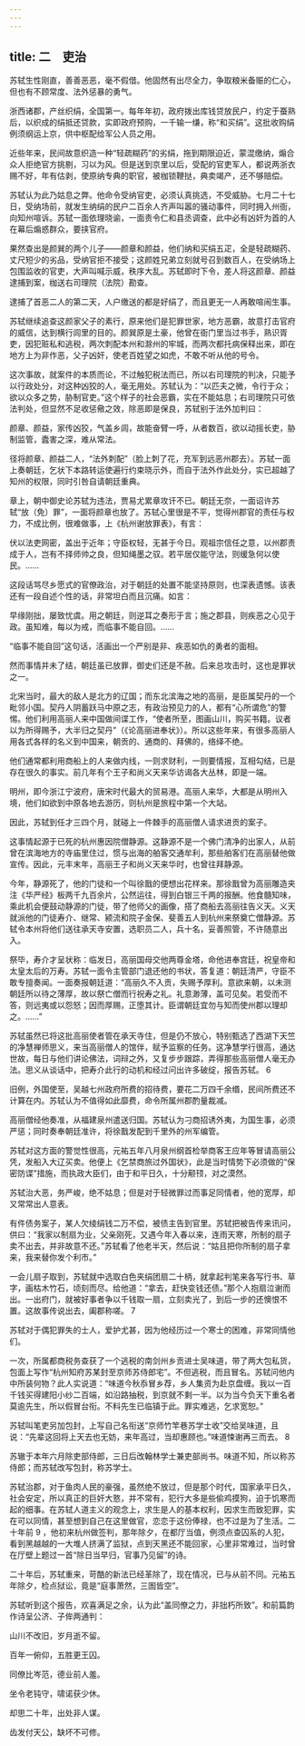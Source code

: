 ```yaml
---
---
---
```

title: 二　吏治
---




苏轼生性刚直，善善恶恶，毫不假借。他固然有出尽全力，争取粮米备赈的仁心，但也有不顾常度、法外惩暴的勇气。

浙西诸郡，产丝织绢，全国第一。每年年初，政府拨出库钱贷放民户，约定于蚕熟后，以织成的绢抵还贷款，实即政府预购，一千输一缣，称“和买绢”。这批收购绢例须纲运上京，供中枢配给军公人员之用。

近些年来，民间故意织造一种“轻疏糊药”的劣绢，拖到期限迫近，蒙混缴纳，煽合众人拒绝官方挑剔，习以为风。但是送到京里以后，受配的官吏军人，都说两浙衣赐不好，年有估剥，使原纳专典的职官，被枷锁鞭挞，典卖竭产，还不够赔偿。

苏轼认为此乃姑息之弊。他命令受纳官吏，必须认真挑选，不受威胁。七月二十七日，受纳场前，就发生纳绢的民户二百余人齐声叫嚣的骚动事件，同时拥入州衙，向知州喧诉。苏轼一面依理晓谕，一面责令仁和县丞调查，此中必有凶奸为首的人在幕后煽惑群众，要挟官府。

果然查出是颜巽的两个儿子——颜章和颜益，他们纳和买绢五疋，全是轻疏糊药、丈尺短少的劣品，受纳官拒不接受；这颜姓兄弟立刻就号召到数百人，在受纳场上包围监收的官吏，大声叫喊示威，秩序大乱。苏轼即时下令，差人将这颜章、颜益逮捕到案，枷送右司理院（法院）勘查。

逮捕了首恶二人的第二天，人户缴送的都是好绢了，而且更无一人再敢喧闹生事。

苏轼继续追查这颜家父子的素行，原来他们是犯罪世家，地方恶霸，故意打击官府的威信，达到横行闾里的目的。颜巽原是土豪，他曾在衙门里当过书手，熟识胥吏，因犯赃私和逃税，两次刺配本州和滁州的牢城，而两次都托病保释出来，即在地方上为非作恶，父子凶奸，使老百姓望之如虎，不敢不听从他的号令。

这次事故，就案件的本质而论，不过触犯税法而已，所以右司理院的判决，只能予以行政处分，对这种凶狡的人，毫无用处。苏轼认为：“以匹夫之微，令行于众；欲以众多之势，胁制官吏。”这个样子的社会恶霸，实在不能姑息；右司理院只可依法判处，但显然不足收惩儆之效，除恶即是保良，苏轼别于法外加判曰：

颜章、颜益，家传凶狡，气盖乡闾，故能奋臂一呼，从者数百，欲以动摇长吏，胁制监管，蠹害之深，难从常法。



径将颜章、颜益二人，“法外刺配”（脸上刺了花，充军到远恶州郡去）。苏轼一面上奏朝廷，乞状下本路转运使遍行约束晓示外，而自于法外作此处分，实已超越了知州的权限，同时引咎自请朝廷重典。

章上，朝中御史论苏轼为违法，贾易尤累章攻讦不已。朝廷无奈，一面诏许苏轼“放（免）罪”，一面将颜章也放了。苏轼心里很是不平，觉得州郡官的责任与权力，不成比例，很难做事，上《杭州谢放罪表》，有言：

伏以法吏网密，盖出于近年；守臣权轻，无甚于今日。观祖宗信任之意，以州郡责成于人，岂有不择师帅之良，但知绳墨之驭。若平居仅能守法，则缓急何以使民。……



这段话骂尽乡愿式的官僚政治，对于朝廷的处置不能坚持原则，也深表遗憾。该表还有一段自述个性的话，非常坦白而且沉痛。如言：

早缘刚拙，屡致忧虞。用之朝廷，则逆耳之奏形于言；施之郡县，则疾恶之心见于政。虽知难，每以为戒，而临事不能自回。……



“临事不能自回”这句话，活画出一个严别是非、疾恶如仇的勇者的面相。

然而事情并未了结，朝廷虽已放罪，御史们还是不赦。后来总攻击时，这也是罪状之一。

北宋当时，最大的敌人是北方的辽国；而东北滨海之地的高丽，是臣属契丹的一个毗邻小国。契丹人阴蓄跃马中原之志，有政治预见力的人，都有“心所谓危”的警惕。他们利用高丽人来中国做间谍工作，“使者所至，图画山川，购买书籍。议者以为所得赐予，大半归之契丹”（《论高丽进奉状》）。所以这些年来，有很多高丽人用各式各样的名义到中国来，朝贡的、通商的、拜佛的，络绎不绝。

他们通常都利用商船上的人来做内线，一则求财利，一则要情报，互相勾结，已是存在很久的事实。前几年有个王子和尚义天来华访谒各大丛林，即是一端。

明州，即今浙江宁波府，唐宋时代最大的贸易港。高丽人来华，大都是从明州入境，他们如欲到中原各地去游历，则杭州是旅程中第一个大站。

因此，苏轼到任才三四个月，就碰上一件棘手的高丽僧人请求进贡的案子。

这事情起源于已死的杭州惠因院僧静源。这静源不是一个佛门清净的出家人，从前曾在滨海地方的寺庙里住过，惯与出海的舶客交通牟利，那些舶客们在高丽替他做宣传。因此，元丰末年，高丽王子和尚义天来华时，也曾往拜静源。

今年，静源死了，他的门徒和一个叫徐戬的便想出花样来。那徐戬曾为高丽雕造夹注《华严经》板两千九百余片，公然运往，得到白银三千两的报酬。他食髓知味，乘此机会便鼓动静源的门徒，带了他师父的画像，搭了商船去高丽往告义天。义天就派他的门徒寿介、继常、颍流和院子金保、斐善五人到杭州来祭奠亡僧静源。苏轼令本州将他们送往承天寺安置，选职员二人，兵十名，妥善照管，不许随意出入。

祭毕，寿介才呈状称：临发日，高丽国母交他两尊金塔，命他进奉宫廷，祝皇帝和太皇太后的万寿。苏轼一面令主管部门退还他的书状，答复道：朝廷清严，守臣不敢专擅奏闻。一面奏报朝廷道：“高丽久不入贡，失赐予厚利。意欲来朝，以未测朝廷所以待之薄厚，故以祭亡僧而行祝寿之礼。礼意渺薄，盖可见矣。若受而不答，则远夷或以怨怒；因而厚赐，正堕其计。臣谓朝廷宜勿与知而使州郡以理却之。……”

苏轼虽然已将这批高丽使者管在承天寺住，但是仍不放心，特别甄选了西湖下天竺的净慧禅师思义，来当高丽僧人的馆伴，赋予监察的任务。这净慧学行很高，通达世故，每日与他们讲论佛法，词辩之外，又复步步跟踪，弄得那些高丽僧人毫无办法。思义从谈话中，把寿介此行的动机和经过问出许多破绽，报告苏轼。 6

旧例，外国使至，吴越七州政府所费的招待费，要花二万四千余缗，民间所费还不计算在内。苏轼认为不值得如此靡费，命令所属州郡酌量裁减。

高丽僧经他奏准，从福建泉州遣送归国。苏轼认为刁商招诱外夷，为国生事，必须严惩；同时奏奉朝廷准许，将徐戬发配到千里外的州军编管。

苏轼对这方面的警觉性很高，元祐五年八月泉州纲首检举商客王应年等冒请高丽公凭，发船入大辽买卖。他便上《乞禁商旅过外国状》，此是当时情势下必须做的“保密防谍”措施，而执政大臣们，由于和平日久，十分颟顸，对之漠然。

苏轼治大恶，务严峻，绝不姑息；但是对于轻微罪过而事足同情者，他的宽厚，却又常常出人意表。

有件债务案子，某人欠绫绢钱二万不偿，被债主告到官里。苏轼把被告传来讯问，供曰：“我家以制扇为业，父亲刚死，又遇今年入春以来，连雨天寒，所制的扇子卖不出去，并非故意不还。”苏轼看了他老半天，然后说：“姑且把你所制的扇子拿来，我来替你发个利市。”

一会儿扇子取到，苏轼就中选取白色夹绢团扇二十柄，就拿起判笔来各写行书、草字，画枯木竹石，顷刻而尽。给他道：“拿去，赶快变钱还债。”那个人抱扇泣谢而出。一出府门，就被好事者争以千钱取一扇，立刻卖光了，到后一步的还懊恨不置。这故事传说出去，阖郡称嗟。 7

苏轼对于偶犯罪失的士人，爱护尤甚，因为他经历过一个寒士的困难，非常同情他们。

一次，所属都商税务查获了一个逃税的南剑州乡贡进士吴味道，带了两大包私货，包面上写作“杭州知府苏某封至京师苏侍郎宅”。不但逃税，而且冒名。苏轼问他内中所装何物？此人实说道：“味道今秋忝冒乡荐，乡人集资为赴京盘缠。我以一百千钱买得建阳小纱二百端，如沿路抽税，到京就不剩一半。以为当今负天下重名者莫逾先生，所以假冒台衔。不料先生已临镇于此。罪实难逃，乞求宽恕。”

苏轼叫笔吏另加包封，上写自己名衔送“京师竹竿巷苏学士收”交给吴味道，且说：“先辈这回将上天去也无妨，来年高过，当却惠顾也。”味道悚谢再三而去。 8

苏辙于本年六月除吏部侍郎，三日后改翰林学士兼吏部尚书。味道不知，所以称苏侍郎；而苏轼改写包封，称苏学士。

苏轼治郡，对于鱼肉人民的豪强，虽然绝不放过，但是那个时代，国家承平日久，社会安定，所以真正的巨奸大憝，并不常有，犯行大多是些偷鸡摸狗，迫于饥寒而起的细事。在苏轼人道主义的观念上，求生是人的基本权利，因求生而致犯罪，实在可以同情，甚至想到自己在这里做官，恋恋于这份俸禄，也不过是为了生活。二十年前 9 ，他初来杭州做签判，那年除夕，在都厅当值，例须点查囚系的人犯，看到黑越越的一大堆人挤满了监狱，点到天黑还不能回家，心里非常难过，当时曾在厅壁上题过一首“除日当早归，官事乃见留”的诗。

二十年后，苏轼重来，苛酷的新法已经革除了，现在情况，已与从前不同。元祐五年除夕，检点狱讼，竟是“庭事萧然，三圄皆空”。

苏轼听到这个报告，欢喜满足之余，认为此“盖同僚之力，非拙朽所致”。和前篇韵作诗呈公济、子侔两通判：

山川不改旧，岁月逝不留。

百年一俯仰，五胜更王囚。

同僚比岑范，德业前人羞。

坐令老钝守，啸诺获少休。

却思二十年，出处非人谋。

齿发付天公，缺坏不可修。